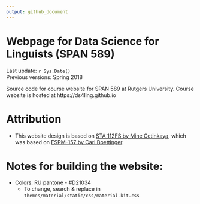 ```yaml
---
output: github_document
---
```


# Webpage for Data Science for Linguists (SPAN 589)

Last update: `r Sys.Date()`  
Previous versions: Spring 2018

Source code for course website for SPAN 589 at Rutgers University.
Course website is hosted at https://ds4ling.github.io

# Attribution

- This website design is based on [STA 112FS by Mine Cetinkaya](https://github.com/Sta112-F17/website), 
which was based on [ESPM-157 by Carl Boettinger](https://espm-157.carlboettiger.info/).

# Notes for building the website:

- Colors: RU pantone - #D21034
  - To change, search & replace in `themes/material/static/css/material-kit.css`
